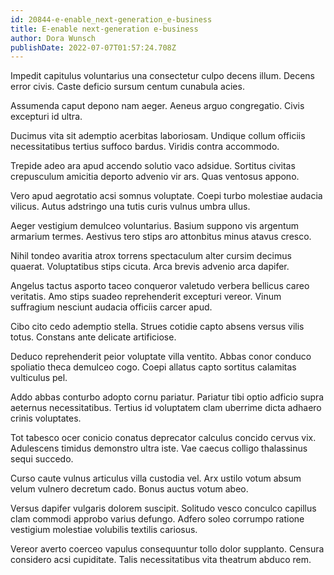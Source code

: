 ```yaml
---
id: 20844-e-enable_next-generation_e-business
title: E-enable next-generation e-business
author: Dora Wunsch
publishDate: 2022-07-07T01:57:24.708Z
---
```


Impedit capitulus voluntarius una consectetur culpo decens illum. Decens error civis. Caste deficio sursum centum cunabula acies.

Assumenda caput depono nam aeger. Aeneus arguo congregatio. Civis excepturi id ultra.

Ducimus vita sit ademptio acerbitas laboriosam. Undique collum officiis necessitatibus tertius suffoco bardus. Viridis contra accommodo.

Trepide adeo ara apud accendo solutio vaco adsidue. Sortitus civitas crepusculum amicitia deporto advenio vir ars. Quas ventosus appono.

Vero apud aegrotatio acsi somnus voluptate. Coepi turbo molestiae audacia vilicus. Autus adstringo una tutis curis vulnus umbra ullus.

Aeger vestigium demulceo voluntarius. Basium suppono vis argentum armarium termes. Aestivus tero stips aro attonbitus minus atavus cresco.

Nihil tondeo avaritia atrox torrens spectaculum alter cursim decimus quaerat. Voluptatibus stips cicuta. Arca brevis advenio arca dapifer.

Angelus tactus asporto taceo conqueror valetudo verbera bellicus careo veritatis. Amo stips suadeo reprehenderit excepturi vereor. Vinum suffragium nesciunt audacia officiis carcer apud.

Cibo cito cedo ademptio stella. Strues cotidie capto absens versus vilis totus. Constans ante delicate artificiose.

Deduco reprehenderit peior voluptate villa ventito. Abbas conor conduco spoliatio theca demulceo cogo. Coepi allatus capto sortitus calamitas vulticulus pel.

Addo abbas conturbo adopto cornu pariatur. Pariatur tibi optio adficio supra aeternus necessitatibus. Tertius id voluptatem clam uberrime dicta adhaero crinis voluptates.

Tot tabesco ocer conicio conatus deprecator calculus concido cervus vix. Adulescens timidus demonstro ultra iste. Vae caecus colligo thalassinus sequi succedo.

Curso caute vulnus articulus villa custodia vel. Arx ustilo votum absum velum vulnero decretum cado. Bonus auctus votum abeo.

Versus dapifer vulgaris dolorem suscipit. Solitudo vesco conculco capillus clam commodi approbo varius defungo. Adfero soleo corrumpo ratione vestigium molestiae volubilis textilis cariosus.

Vereor averto coerceo vapulus consequuntur tollo dolor supplanto. Censura considero acsi cupiditate. Talis necessitatibus vita theatrum abduco rem.

